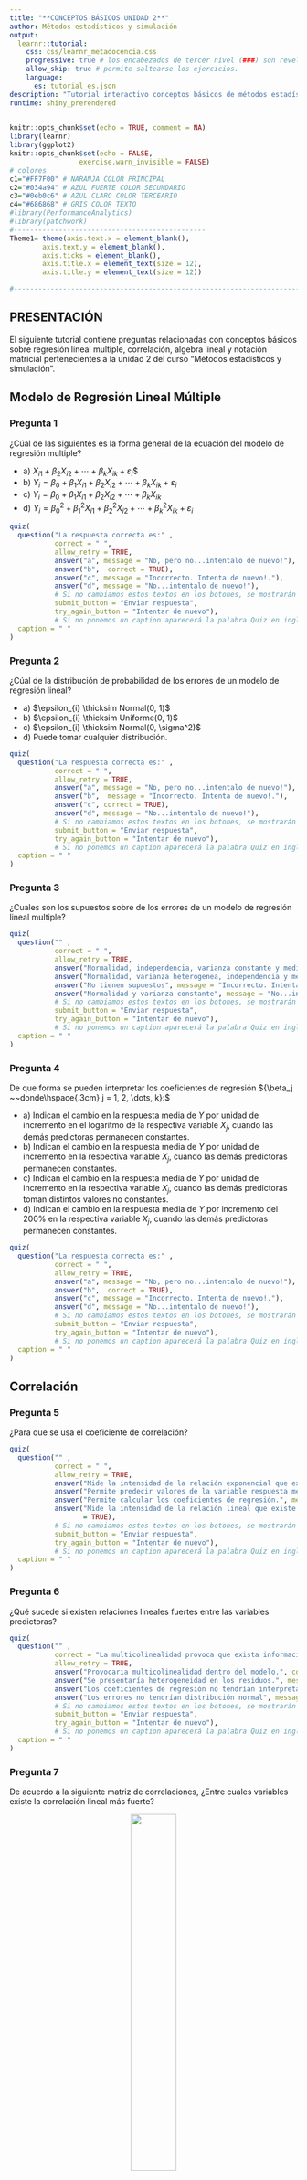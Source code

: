 ---
title: "**CONCEPTOS BÁSICOS UNIDAD 2**"
author: Métodos estadísticos y simulación
output: 
  learnr::tutorial:
    css: css/learnr_metadocencia.css
    progressive: true # los encabezados de tercer nivel (###) son revelados progresivamente
    allow_skip: true # permite saltearse los ejercicios. 
    language:
      es: tutorial_es.json
description: "Tutorial interactivo conceptos básicos de métodos estadísticos y simulación" # Esta descripción se ve en el panel Tutorial de RStudio 
runtime: shiny_prerendered
---

```{r setup, include=FALSE}
knitr::opts_chunk$set(echo = TRUE, comment = NA)
library(learnr)
library(ggplot2)
knitr::opts_chunk$set(echo = FALSE,
                 exercise.warn_invisible = FALSE)
# colores
c1="#FF7F00" # NARANJA COLOR PRINCIPAL
c2="#034a94" # AZUL FUERTE COLOR SECUNDARIO  
c3="#0eb0c6" # AZUL CLARO COLOR TERCEARIO  
c4="#686868" # GRIS COLOR TEXTO 
#library(PerformanceAnalytics)
#library(patchwork)
#-----------------------------------------------
Theme1= theme(axis.text.x = element_blank(),
        axis.text.y = element_blank(),
        axis.ticks = element_blank(),
        axis.title.x = element_text(size = 12),
        axis.title.y = element_text(size = 12))

#-------------------------------------------------------------------------
```
## **PRESENTACIÓN**

El siguiente tutorial contiene preguntas relacionadas con conceptos básicos sobre regresión lineal multiple, correlación, algebra lineal y notación matricial pertenecientes a la unidad 2 del curso "Métodos estadísticos y simulación".

## **Modelo de Regresión Lineal Múltiple**

### **Pregunta 1**

¿Cúal de las siguientes es la forma general de la ecuación del modelo de regresión multiple? <br>

-   a\) $X_{i1} + \beta_2X_{i2} + \cdots+ \beta_kX_{ik} + \varepsilon_i$\$
-   b\) $Y_i = \beta_0 + \beta_1X_{i1} + \beta_2X_{i2} + \cdots+ \beta_kX_{ik} + \varepsilon_i$
-   c\) $Y_i = \beta_0 + \beta_1X_{i1} + \beta_2X_{i2} + \cdots+ \beta_kX_{ik}$
-   d\) $Y_i = \beta_0^{2} + \beta_1^{2}X_{i1} + \beta_2^{2}X_{i2} + \cdots+ \beta_k^{2}X_{ik} + \varepsilon_i$

```{r quiz_1}

quiz(
  question("La respuesta correcta es:" , 
           correct = " ", 
           allow_retry = TRUE,
           answer("a", message = "No, pero no...intentalo de nuevo!"),
           answer("b",  correct = TRUE),
           answer("c", message = "Incorrecto. Intenta de nuevo!."),
           answer("d", message = "No...intentalo de nuevo!"),
           # Si no cambiamos estos textos en los botones, se mostrarán en Inglés  
           submit_button = "Enviar respuesta",
           try_again_button = "Intentar de nuevo"),
           # Si no ponemos un caption aparecerá la palabra Quiz en inglés.
  caption = " "
)

```

### **Pregunta 2**

¿Cúal de la distribución de probabilidad de los errores de un modelo de regresión lineal? <br>

-   a\) $\epsilon_{i} \thicksim Normal(0, 1)$
-   b\) $\epsilon_{i} \thicksim Uniforme(0, 1)$
-   c\) $\epsilon_{i} \thicksim Normal(0, \sigma^2)$
-   d\) Puede tomar cualquier distribución.

```{r quiz_2}

quiz(
  question("La respuesta correcta es:" , 
           correct = " ", 
           allow_retry = TRUE,
           answer("a", message = "No, pero no...intentalo de nuevo!"),
           answer("b",  message = "Incorrecto. Intenta de nuevo!."),
           answer("c", correct = TRUE),
           answer("d", message = "No...intentalo de nuevo!"),
           # Si no cambiamos estos textos en los botones, se mostrarán en Inglés  
           submit_button = "Enviar respuesta",
           try_again_button = "Intentar de nuevo"),
           # Si no ponemos un caption aparecerá la palabra Quiz en inglés.
  caption = " "
)

```

### **Pregunta 3**

¿Cuales son los supuestos sobre de los errores de un modelo de regresión lineal multiple? <br>

```{r quiz_3}

quiz(
  question("" , 
           correct = " ", 
           allow_retry = TRUE,
           answer("Normalidad, independencia, varianza constante y media cero", correct = TRUE),
           answer("Normalidad, varianza heterogenea, independencia y media cero", message = "No, pero no...intentalo de nuevo!"),
           answer("No tienen supuestos", message = "Incorrecto. Intenta de nuevo!."),
           answer("Normalidad y varianza constante", message = "No...intentalo de nuevo!"),
           # Si no cambiamos estos textos en los botones, se mostrarán en Inglés  
           submit_button = "Enviar respuesta",
           try_again_button = "Intentar de nuevo"),
           # Si no ponemos un caption aparecerá la palabra Quiz en inglés.
  caption = " "
)

```

### **Pregunta 4**

De que forma se pueden interpretar los coeficientes de regresión ${\beta_j ~~donde\hspace{.3cm} j = 1, 2, \dots, k}:$ <br>

-   a\) Indican el cambio en la respuesta media de ${Y}$ por unidad de incremento en el logaritmo de la respectiva variable ${X_j}$, cuando las demás predictoras permanecen constantes.
-   b\) Indican el cambio en la respuesta media de ${Y}$ por unidad de incremento en la respectiva variable ${X_j}$, cuando las demás predictoras permanecen constantes.
-   c\) Indican el cambio en la respuesta media de ${Y}$ por unidad de incremento en la respectiva variable ${X_j}$, cuando las demás predictoras toman distintos valores no constantes.
-   d\) Indican el cambio en la respuesta media de ${Y}$ por incremento del 200% en la respectiva variable ${X_j}$, cuando las demás predictoras permanecen constantes.

```{r quiz_4}

quiz(
  question("La respuesta correcta es:" , 
           correct = " ", 
           allow_retry = TRUE,
           answer("a", message = "No, pero no...intentalo de nuevo!"),
           answer("b",  correct = TRUE),
           answer("c", message = "Incorrecto. Intenta de nuevo!."),
           answer("d", message = "No...intentalo de nuevo!"),
           # Si no cambiamos estos textos en los botones, se mostrarán en Inglés  
           submit_button = "Enviar respuesta",
           try_again_button = "Intentar de nuevo"),
           # Si no ponemos un caption aparecerá la palabra Quiz en inglés.
  caption = " "
)

```

## **Correlación**

### **Pregunta 5**

¿Para que se usa el coeficiente de correlación? <br>

```{r quiz_5}

quiz(
  question("" , 
           correct = " ", 
           allow_retry = TRUE,
           answer("Mide la intensidad de la relación exponencial que existe entre las variables independientes.", message = "No, pero no...intentalo de nuevo!"),
           answer("Permite predecir valores de la variable respuesta mediante las variables predictoras.", message = "No...intentalo de nuevo!"),
           answer("Permite calcular los coeficientes de regresión.", message = "Incorrecto. Intenta de nuevo!."),
           answer("Mide la intensidad de la relación lineal que existe entre las variables independientes.", correct
                  = TRUE),
           # Si no cambiamos estos textos en los botones, se mostrarán en Inglés  
           submit_button = "Enviar respuesta",
           try_again_button = "Intentar de nuevo"),
           # Si no ponemos un caption aparecerá la palabra Quiz en inglés.
  caption = " "
)

```

### **Pregunta 6**

¿Qué sucede si existen relaciones lineales fuertes entre las variables predictoras? <br>

```{r quiz_6}

quiz(
  question("" , 
           correct = "La multicolinealidad provoca que exista información que podría ser redundante en el modelo", 
           allow_retry = TRUE,
           answer("Provocaria multicolinealidad dentro del modelo.", correct = TRUE),
           answer("Se presentaría heterogeneidad en los residuos.", message = "No, pero no...intentalo de nuevo!"),
           answer("Los coeficientes de regresión no tendrían interpretacion.", message = "Incorrecto. Intenta de nuevo!."),
           answer("Los errores no tendrían distribución normal", message = "No...intentalo de nuevo!"),
           # Si no cambiamos estos textos en los botones, se mostrarán en Inglés  
           submit_button = "Enviar respuesta",
           try_again_button = "Intentar de nuevo"),
           # Si no ponemos un caption aparecerá la palabra Quiz en inglés.
  caption = " "
)

```

### **Pregunta 7**

De acuerdo a la siguiente matriz de correlaciones, ¿Entre cuales variables existe la correlación lineal más fuerte? <br>

<center>
![](images/7.png){width="40%"}
</center>

```{r quiz_7}

quiz(
  question("La respuesta correcta es:" , 
           correct = " ", 
           allow_retry = TRUE,
           answer("Entre ausen y edad", message = "No, pero no...intentalo de nuevo!"),
           answer("Entre sala y antg", message = "No...intentalo de nuevo!"),
           answer("Entre antg y edad", correct = TRUE),
           answer("Entre ausen y sala", message = "Incorrecto. Intenta de nuevo!."),
           # Si no cambiamos estos textos en los botones, se mostrarán en Inglés  
           submit_button = "Enviar respuesta",
           try_again_button = "Intentar de nuevo"),
           # Si no ponemos un caption aparecerá la palabra Quiz en inglés.
  caption = " "
)

```


## **Algebra Lineal**

### **Pregunta 8**

Indica cual de las siguientes propiedades es incorrecta dado que $\boldsymbol{A}$ es una matriz de constantes de orden $n\times n$, $\boldsymbol{x} = \left[ x_1, \ldots, x_n\right]'$ un vector de variables de orden $n\times 1$ y $\boldsymbol{a}$ un vector de constantes de orden $n\times 1$. <br>

-   a\) $\dfrac{\partial\left(\boldsymbol{a}'\boldsymbol{x}\right)}{\partial\boldsymbol{x}} = \dfrac{\partial\left(\boldsymbol{x}'\boldsymbol{a}\right)}{\partial\boldsymbol{x}} = \boldsymbol{a}$
-   b\) $\dfrac{\partial\left(\boldsymbol{a}'\boldsymbol{x}\right)}{\partial\boldsymbol{x}} = \dfrac{\partial\left(\boldsymbol{x}'\boldsymbol{a}\right)}{\partial\boldsymbol{x}} = \boldsymbol{a^2}$
-   c\) $\dfrac{\partial\left(\boldsymbol{x}'\boldsymbol{Ax}\right)}{\partial\boldsymbol{x}} = \boldsymbol{Ax} + \boldsymbol{A}'\boldsymbol{x}$, pero si $\boldsymbol{A}$ es simétrica, entonces $\dfrac{\partial\left(\boldsymbol{x}'\boldsymbol{Ax}\right)}{\partial\boldsymbol{x}} = 2\boldsymbol{Ax}$
-   d\) $\dfrac{\partial\left(\boldsymbol{x}'\boldsymbol{x}\right)}{\partial\boldsymbol{x}} = 2\boldsymbol{x}$

```{r quiz_8}

quiz(
  question("La respuesta correcta es:" , 
           correct = " ", 
           allow_retry = TRUE,
           answer("a", message = "No, pero no...intentalo de nuevo!"),
           answer("b", correct = TRUE),
           answer("c", message = "No...intentalo de nuevo!"),
           answer("d", message = "Incorrecto. Intenta de nuevo!."),
           # Si no cambiamos estos textos en los botones, se mostrarán en Inglés  
           submit_button = "Enviar respuesta",
           try_again_button = "Intentar de nuevo"),
           # Si no ponemos un caption aparecerá la palabra Quiz en inglés.
  caption = " "
)

```

### **Pregunta 9**

Una forma cuadrática se puede expresar matricialmente como:<br>

-   a\) $\boldsymbol{xA}'\boldsymbol{x}$
-   b\) $\boldsymbol{xA}'\boldsymbol{xx}$
-   c\) $I\boldsymbol{Ax}$
-   d\) $\boldsymbol{x}'\boldsymbol{Ax}$

```{r quiz_9}

quiz(
  question("La respuesta correcta es:" , 
           correct = " ", 
           allow_retry = TRUE,
           answer("a", message = "No, pero no...intentalo de nuevo!"),
           answer("b", message = "No...intentalo de nuevo!"),
           answer("c", message = "Incorrecto. Intenta de nuevo!."),
           answer("d", correct = TRUE),
           # Si no cambiamos estos textos en los botones, se mostrarán en Inglés  
           submit_button = "Enviar respuesta",
           try_again_button = "Intentar de nuevo"),
           # Si no ponemos un caption aparecerá la palabra Quiz en inglés.
  caption = " "
)

```


### **Pregunta 10**

Sean $\boldsymbol{A}$ y $\boldsymbol{B}$ matrices de constantes de orden $n\times n$ y $m\times n$ respectivamente, el producto $(BA)^{'}$ es igual a: <br>

-   a\) $B^{'}A{'}$
-   b\) $B^{'} + A{'}$
-   c\) $AB^{'}$
-   d\) $A^{'}B^{'}$

```{r quiz_10}

quiz(
  question("La respuesta correcta es:" , 
           correct = " ", 
           allow_retry = TRUE,
           answer("a", message = "No, pero no...intentalo de nuevo!"),
           answer("b", message = "No...intentalo de nuevo!"),
           answer("c", message = "Incorrecto. Intenta de nuevo!."),
           answer("d", correct = TRUE),
           # Si no cambiamos estos textos en los botones, se mostrarán en Inglés  
           submit_button = "Enviar respuesta",
           try_again_button = "Intentar de nuevo"),
           # Si no ponemos un caption aparecerá la palabra Quiz en inglés.
  caption = " "
)

```


### **Pregunta 11**

Sea la matriz $\boldsymbol{A}$ matriz de constantes de orden $n\times n$ y $\boldsymbol{x} = \left[ x_1, \ldots, x_n\right]'$ un vector de variables de orden $n\times 1$, se dice que es A es definida positiva si: <br>

-   a\) $\boldsymbol{x}'\boldsymbol{Ax} \leq 0,\; \forall\boldsymbol{x}$.
-   b\) $\boldsymbol{x}'\boldsymbol{Ax} < 0,\; \forall\boldsymbol{x}$.
-   c\) $\boldsymbol{x}'\boldsymbol{Ax} \geq 0,\; \forall\boldsymbol{x}$.
-   d\) $\boldsymbol{x}'\boldsymbol{Ax} > 0,\; \forall\boldsymbol{x}$.

```{r quiz_11}

quiz(
  question("La respuesta correcta es:" , 
           correct = " ", 
           allow_retry = TRUE,
           answer("a", message = "No, pero no...intentalo de nuevo!"),
           answer("b", message = "No...intentalo de nuevo!"),
           answer("c", message = "Incorrecto. Intenta de nuevo!."),
           answer("d", correct = TRUE),
           # Si no cambiamos estos textos en los botones, se mostrarán en Inglés  
           submit_button = "Enviar respuesta",
           try_again_button = "Intentar de nuevo"),
           # Si no ponemos un caption aparecerá la palabra Quiz en inglés.
  caption = " "
)

```



## **Notación Matricial**

### **Pregunta 12**

Sean $Y$ un vector de valores de $y$, variable dependiente ($dim = n \times 1$), $X$ una matriz que contiene los valores de las $k$ variables independientes ($dim = n \times k$) y $\varepsilon$ un vector de errores ($dim = n \times 1$), la forma general de expresar el modelo de regresión multiple es: <br>

-   a\) $Y = X \beta$
-   b\) $E(Y | X) = X \beta + \varepsilon$
-   c\) $Y = X^2 \beta + \varepsilon$
-   d\) $Y = X \beta + \varepsilon$

```{r quiz_12}

quiz(
  question("La respuesta correcta es:" , 
           correct = " ", 
           allow_retry = TRUE,
           answer("a", message = "No, pero no...intentalo de nuevo!"),
           answer("b", message = "No...intentalo de nuevo!"),
           answer("c", message = "Incorrecto. Intenta de nuevo!."),
           answer("d", correct = TRUE),
           # Si no cambiamos estos textos en los botones, se mostrarán en Inglés  
           submit_button = "Enviar respuesta",
           try_again_button = "Intentar de nuevo"),
           # Si no ponemos un caption aparecerá la palabra Quiz en inglés.
  caption = " "
)

```


### **Pregunta 13**

La expresión matricial de la matriz de varianzas-covarianzas es: <br>

-   a\) $$\boldsymbol{\Sigma_y} = V(\boldsymbol{y}) = \begin{bmatrix}
    1 &0 &\cdots &0\\
    0 &1 &\cdots &0\\
    \vdots &\vdots &\ddots &\vdots\\
    0 &0 &\cdots &1
    \end{bmatrix}$$
    
-   b\) $$\boldsymbol{\Sigma_y} = V(\boldsymbol{y}) = \begin{bmatrix}
    \sigma^{2}_{1} &0 &\cdots &0\\
    0 &\sigma^{2}_{2} &\cdots &0\\
    \vdots &\vdots &\ddots &\vdots\\
    0 &0 &\cdots &\sigma^{2}_{n}
    \end{bmatrix}$$
    
-   c\) $$
    \boldsymbol{\Sigma_y} = V(\boldsymbol{y}) =\begin{bmatrix}
    \sigma^2_1 &\sigma_{12} &\cdots &\sigma_{1n}\\
    \sigma_{12} &\sigma^2_2 &\cdots &\sigma_{2n}\\
    \vdots &\vdots &\ddots &\vdots\\
    \sigma_{1n} &\sigma_{2n} &\cdots &\sigma^2_n
    \end{bmatrix}
    $$
    
-   d\) $$\boldsymbol{\Sigma_y} = V(\boldsymbol{y}) = \begin{bmatrix}
    \sigma_{11} &0 &\cdots &0\\
    0 &\sigma_{22} &\cdots &0\\
    \vdots &\vdots &\ddots &\vdots\\
    0 &0 &\cdots &\sigma_{nn}
    \end{bmatrix}$$

```{r quiz_13}

quiz(
  question("La respuesta correcta es:" , 
           correct = " ", 
           allow_retry = TRUE,
           answer("a", message = "No, pero no...intentalo de nuevo!"),
           answer("b", message = "Incorrecto. Intenta de nuevo!."),
           answer("c", correct = TRUE),
           answer("d", message = "No...intentalo de nuevo!"),
           # Si no cambiamos estos textos en los botones, se mostrarán en Inglés  
           submit_button = "Enviar respuesta",
           try_again_button = "Intentar de nuevo"),
           # Si no ponemos un caption aparecerá la palabra Quiz en inglés.
  caption = " "
)

```


### **Pregunta 14**

Por fuera de la diagonal de la matriz de varianzas-covarianzas asociada a un vector aleatorio están:<br>


```{r quiz_14}

quiz(
  question("" , 
           correct = " ", 
           allow_retry = TRUE,
           answer("Las varianzas asociadas a cada elemento del vector aleatorio.", message = "No, pero no...intentalo de nuevo!"),
           answer("Las esperanzas condicionales entre los pares de elementos del vector aleatorio.", message = "No...intentalo de 
                  nuevo!"),
           answer("Los coeficientes de correlaciones asociados a cada elemento del vector aleatorio.", message = "Incorrecto. Intenta de nuevo!."),
           answer("Las covarianzas entre los pares de elementos del vector aleatorio.", correct = TRUE),
           # Si no cambiamos estos textos en los botones, se mostrarán en Inglés  
           submit_button = "Enviar respuesta",
           try_again_button = "Intentar de nuevo"),
           # Si no ponemos un caption aparecerá la palabra Quiz en inglés.
  caption = " "
)

```


### **Pregunta 15**

Selecciona cual NO es una propiedad de $E(y)$ y $V(y)$: <br>

-   a\) $E\left[\boldsymbol{Ay + b}\right] = E\left[\boldsymbol{Ay}\right] + E\left[\boldsymbol{b}\right] = \boldsymbol{A\mu_y} + \boldsymbol{b}$.
-   b\) $V\left[\boldsymbol{Ay + b}\right] = V\left[\boldsymbol{Ay}\right] + V\left[\boldsymbol{b}\right] = \boldsymbol{A\ \Sigma_y} + \boldsymbol{0} = \boldsymbol{A\ \Sigma_y}$.
-   c\) $E\left[\boldsymbol{Ay}\right] = \boldsymbol{A}E\left[\boldsymbol{y}\right] = \boldsymbol{A\mu_y}$.
-   d\) $V\left[\boldsymbol{Ay}\right] = \boldsymbol{A}\ V\left[\boldsymbol{y}\right]\boldsymbol{A}' = \boldsymbol{A\ \Sigma_y\,A}'$.

```{r quiz_15}

quiz(
  question("La respuesta correcta es:" , 
           correct = " ", 
           allow_retry = TRUE,
           answer("a", message = "No, pero no...intentalo de nuevo!"),
           answer("b",  correct = TRUE),
           answer("c", message = "Incorrecto. Intenta de nuevo!."),
           answer("d", message = "No...intentalo de nuevo!"),
           # Si no cambiamos estos textos en los botones, se mostrarán en Inglés  
           submit_button = "Enviar respuesta",
           try_again_button = "Intentar de nuevo"),
           # Si no ponemos un caption aparecerá la palabra Quiz en inglés.
  caption = " "
)

```




